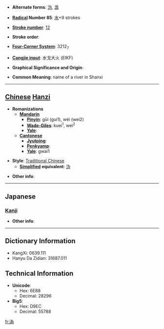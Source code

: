 * '''Alternate forms''': [[沩]], [[潙]]

* '''[[Wiktionary:Chinese radical index| Radical]] Number 85''': [[Wiktionary:Chinese radical index 水|水]]+9 strokes

* '''[[Wiktionary:Chinese total strokes index|Stroke number]]''': [[Wiktionary:Chinese total strokes index 12|12]]

* '''Stroke order''': 

* '''[[Wiktionary:Chinese four corner index|Four-Corner System]]''': 3212<sub>7</sub>

* '''[[Wiktionary:Chinese Cangjie index|Cangjie input]]''': 水戈大火 (EIKF)

* '''Graphical Significance and Origin''': 

* '''Common Meaning''': name of a river in Shanxi

----

== [[Chinese]] [[Hanzi]] ==

* '''Romanizations'''
** '''[[Mandarin]]'''
*** '''[[Pinyin]]''': gūi (gui1), wéi (wei2)
*** '''[[Wade-Giles]]''': kuei<sup>1</sup>, wei<sup>2</sup>
*** '''[[Yale]]''': 
** '''[[Cantonese]]'''
*** '''[[Jyutping]]''':
*** '''[[Penkyamp]]''': 
*** '''[[Yale]]''': gwai1

* '''Style''': [[Traditional Chinese]] 
** '''[[Simplified Chinese|Simplified]] equivalent''': [[沩]]

* '''Other info''': 

----

==Japanese==
===[[Kanji]]===
{{kanji|on readings=[[き]] (ki), [[い]] (i)|kun readings=}}

* '''Other info''':  

----

== Dictionary Information ==

* KangXi: 0639.111
* Hanyu Da Zidian: 31687.011

== Technical Information ==

* '''Unicode''':
** Hex: 6E88
** Decimal: 28296
* '''Big5''':
** Hex: D9EC
** Decimal: 55788

[[fr:溈]]